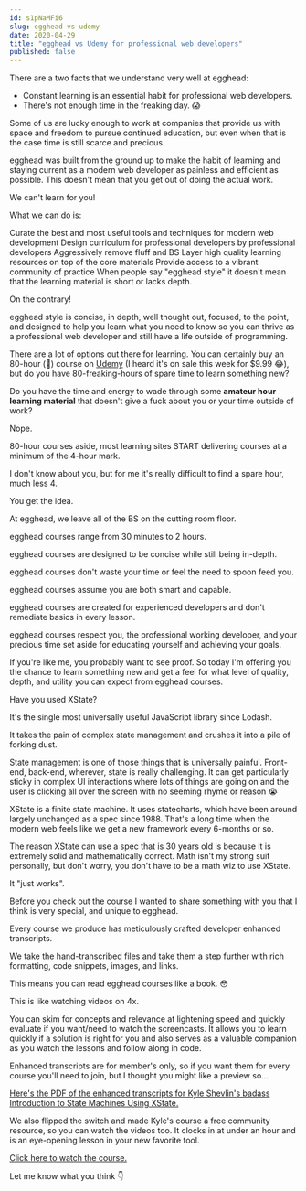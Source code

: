 ```yaml
---
id: s1pNaMFi6
slug: egghead-vs-udemy
date: 2020-04-29
title: "egghead vs Udemy for professional web developers"
published: false
---
```

There are a two facts that we understand very well at egghead:

* Constant learning is an essential habit for professional web developers.
* There's not enough time in the freaking day. 😱

Some of us are lucky enough to work at companies that provide us with space and freedom to pursue continued education, but even when that is the case time is still scarce and precious.

egghead was built from the ground up to make the habit of learning and staying current as a modern web developer as painless and efficient as possible. This doesn't mean that you get out of doing the actual work.

We can't learn for you!

What we can do is:

Curate the best and most useful tools and techniques for modern web development
Design curriculum for professional developers by professional developers
Aggressively remove fluff and BS
Layer high quality learning resources on top of the core materials
Provide access to a vibrant community of practice
When people say "egghead style" it doesn't mean that the learning material is short or lacks depth.

On the contrary!

egghead style is concise, in depth, well thought out, focused, to the point, and designed to help you learn what you need to know so you can thrive as a professional web developer and still have a life outside of programming.

There are a lot of options out there for learning. You can certainly buy an 80-hour (🥴) course on [Udemy](https://medium.com/@robconery/how-udemy-is-profiting-from-piracy-5638b929ffca) (I heard it's on sale this week for $9.99 😂), but do you have 80-freaking-hours of spare time to learn something new?

Do you have the time and energy to wade through some **amateur hour learning material** that doesn't give a fuck about you or your time outside of work?

Nope.

80-hour courses aside, most learning sites START delivering courses at a minimum of the 4-hour mark.

I don't know about you, but for me it's really difficult to find a spare hour, much less 4.

You get the idea.

At egghead, we leave all of the BS on the cutting room floor.

egghead courses range from 30 minutes to 2 hours.

egghead courses are designed to be concise while still being in-depth.

egghead courses don't waste your time or feel the need to spoon feed you.

egghead courses assume you are both smart and capable.

egghead courses are created for experienced developers and don't remediate basics in every lesson.

egghead courses respect you, the professional working developer, and your precious time set aside for educating yourself and achieving your goals.

If you're like me, you probably want to see proof. So today I'm offering you the chance to learn something new and get a feel for what level of quality, depth, and utility you can expect from egghead courses.

Have you used XState?

It's the single most universally useful JavaScript library since Lodash.

It takes the pain of complex state management and crushes it into a pile of forking dust.

State management is one of those things that is universally painful. Front-end, back-end, wherever, state is really challenging. It can get particularly sticky in complex UI interactions where lots of things are going on and the user is clicking all over the screen with no seeming rhyme or reason 😭

XState is a finite state machine. It uses statecharts, which have been around largely unchanged as a spec since 1988. That's a long time when the modern web feels like we get a new framework every 6-months or so.

The reason XState can use a spec that is 30 years old is because it is extremely solid and mathematically correct. Math isn't my strong suit personally, but don't worry, you don't have to be a math wiz to use XState.

It "just works".

Before you check out the course I wanted to share something with you that I think is very special, and unique to egghead.

Every course we produce has meticulously crafted developer enhanced transcripts.

We take the hand-transcribed files and take them a step further with rich formatting, code snippets, images, and links.

This means you can read egghead courses like a book. 😳

This is like watching videos on 4x.

You can skim for concepts and relevance at lightening speed and quickly evaluate if you want/need to watch the screencasts. It allows you to learn quickly if a solution is right for you and also serves as a valuable companion as you watch the lessons and follow along in code.

Enhanced transcripts are for member's only, so if you want them for every course you'll need to join, but I thought you might like a preview so...

[Here's the PDF of the enhanced transcripts for Kyle Shevlin's badass Introduction to State Machines Using XState.](https://res.cloudinary.com/dg3gyk0gu/image/upload/v1588177683/enhanced-transcripts/Introduction_to_State_Machines_Using_XState.pdf)

We also flipped the switch and made Kyle's course a free community resource, so you can watch the videos too. It clocks in at under an hour and is an eye-opening lesson in your new favorite tool.

[Click here to watch the course.](https://egghead.io/courses/introduction-to-state-machines-using-xstate)

Let me know what you think 👇